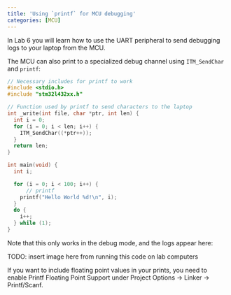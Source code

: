 ```yaml
---
title: 'Using `printf` for MCU debugging'
categories: [MCU]
---
```


In Lab 6 you will learn how to use the UART peripheral to send debugging logs to your laptop from the MCU.

The MCU can also print to a specialized debug channel using `ITM_SendChar` and `printf`:
```c
// Necessary includes for printf to work
#include <stdio.h>
#include "stm32l432xx.h"

// Function used by printf to send characters to the laptop
int _write(int file, char *ptr, int len) {
  int i = 0;
  for (i = 0; i < len; i++) {
    ITM_SendChar((*ptr++));
  }
  return len;
}

int main(void) {
  int i;

  for (i = 0; i < 100; i++) {
      // printf
    printf("Hello World %d!\n", i);
  }
  do {
    i++;
  } while (1);
}
```

Note that this only works in the debug mode, and the logs appear here:

TODO: insert image here from running this code on lab computers

If you want to include floating point values in your prints, you need to enable Printf Floating Point Support under Project Options -> Linker -> Printf/Scanf.